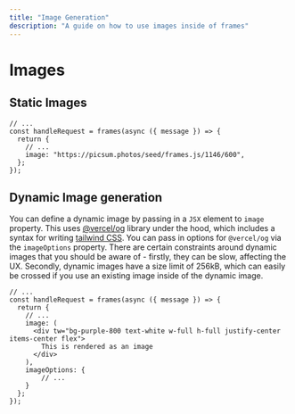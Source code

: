```yaml
---
title: "Image Generation"
description: "A guide on how to use images inside of frames"
---
```


# Images

## Static Images

```tsx
// ...
const handleRequest = frames(async ({ message }) => {
  return {
    // ...
    image: "https://picsum.photos/seed/frames.js/1146/600",
  };
});
```

## Dynamic Image generation

You can define a dynamic image by passing in a `JSX` element to `image` property. This uses [@vercel/og](https://vercel.com/docs/functions/og-image-generation) library under the hood, which includes a syntax for writing [tailwind CSS](https://tailwindcss.com/). You can pass in options for `@vercel/og` via the `imageOptions` property.
There are certain constraints around dynamic images that you should be aware of - firstly, they can be slow, affecting the UX. 
Secondly, dynamic images have a size limit of 256kB, which can easily be crossed if you use an existing image inside of the dynamic image.

```tsx
// ...
const handleRequest = frames(async ({ message }) => {
  return {
    // ...
    image: (
      <div tw="bg-purple-800 text-white w-full h-full justify-center items-center flex">
        This is rendered as an image
      </div>
    ),
    imageOptions: {
        // ...
    }
  };
});
```